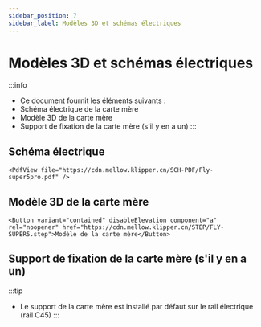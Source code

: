 ```yaml
---
sidebar_position: 7
sidebar_label: Modèles 3D et schémas électriques
---
```


# Modèles 3D et schémas électriques

:::info
* Ce document fournit les éléments suivants :
* Schéma électrique de la carte mère
* Modèle 3D de la carte mère
* Support de fixation de la carte mère (s'il y en a un)
:::

## Schéma électrique

    <PdfView file="https://cdn.mellow.klipper.cn/SCH-PDF/Fly-super5pro.pdf" />


## Modèle 3D de la carte mère

    <Button variant="contained" disableElevation component="a" rel="noopener" href="https://cdn.mellow.klipper.cn/STEP/FLY-SUPER5.step">Modèle de la carte mère</Button>


## Support de fixation de la carte mère (s'il y en a un)

:::tip
* Le support de la carte mère est installé par défaut sur le rail électrique (rail C45)
:::
